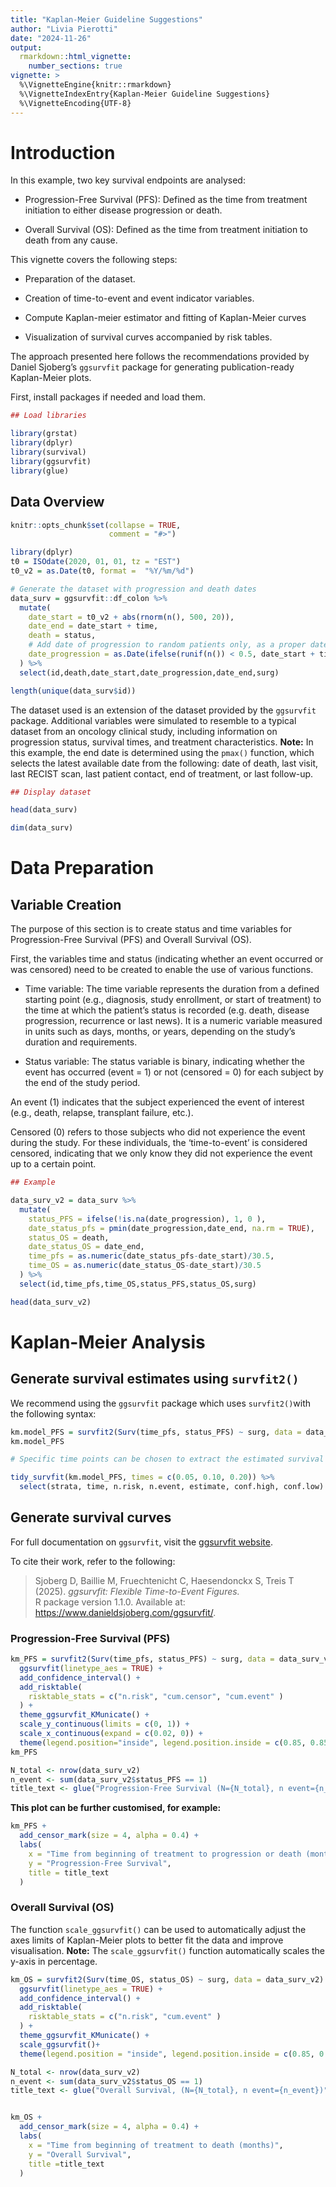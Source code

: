 ```yaml
---
title: "Kaplan-Meier Guideline Suggestions"
author: "Livia Pierotti"
date: "2024-11-26"
output: 
  rmarkdown::html_vignette:
    number_sections: true
vignette: >
  %\VignetteEngine{knitr::rmarkdown}
  %\VignetteIndexEntry{Kaplan-Meier Guideline Suggestions}
  %\VignetteEncoding{UTF-8}
---
```


# Introduction

In this example, two key survival endpoints are analysed:

-   Progression-Free Survival (PFS): Defined as the time from treatment initiation to either disease progression or death.

-   Overall Survival (OS): Defined as the time from treatment initiation to death from any cause.

This vignette covers the following steps:

-   Preparation of the dataset.

-   Creation of time-to-event and event indicator variables.

-   Compute Kaplan-meier estimator and fitting of Kaplan-Meier curves

-   Visualization of survival curves accompanied by risk tables.

The approach presented here follows the recommendations provided by Daniel Sjoberg's `ggsurvfit` package for generating publication-ready Kaplan-Meier plots.

First, install packages if needed and load them.

```r
## Load libraries

library(grstat)
library(dplyr)
library(survival)
library(ggsurvfit)
library(glue)

```

## Data Overview

```r
knitr::opts_chunk$set(collapse = TRUE,
                      comment = "#>")

library(dplyr)
t0 = ISOdate(2020, 01, 01, tz = "EST")
t0_v2 = as.Date(t0, format =  "%Y/%m/%d")

# Generate the dataset with progression and death dates
data_surv = ggsurvfit::df_colon %>% 
  mutate(
    date_start = t0_v2 + abs(rnorm(n(), 500, 20)), 
    date_end = date_start + time,
    death = status,
    # Add date of progression to random patients only, as a proper date
    date_progression = as.Date(ifelse(runif(n()) < 0.5, date_start + time * runif(n(), 0.6, 0.8), NA), origin = "1970-01-01"),
  ) %>% 
  select(id,death,date_start,date_progression,date_end,surg)

length(unique(data_surv$id))

```

The dataset used is an extension of the dataset provided by the `ggsurvfit` package. Additional variables were simulated to resemble to a typical dataset from an oncology clinical study, including information on progression status, survival times, and treatment characteristics. **Note:** In this example, the end date is determined using the `pmax()` function, which selects the latest available date from the following: date of death, last visit, last RECIST scan, last patient contact, end of treatment, or last follow-up.

```r
## Display dataset

head(data_surv)

dim(data_surv)
```

# Data Preparation

## Variable Creation

The purpose of this section is to create status and time variables for Progression-Free Survival (PFS) and Overall Survival (OS).

First, the variables time and status (indicating whether an event occurred or was censored) need to be created to enable the use of various functions.

-   Time variable: The time variable represents the duration from a defined starting point (e.g., diagnosis, study enrollment, or start of treatment) to the time at which the patient's status is recorded (e.g. death, disease progression, recurrence or last news). It is a numeric variable measured in units such as days, months, or years, depending on the study's duration and requirements.

-   Status variable: The status variable is binary, indicating whether the event has occurred (event = 1) or not (censored = 0) for each subject by the end of the study period.

An event (1) indicates that the subject experienced the event of interest (e.g., death, relapse, transplant failure, etc.).

Censored (0) refers to those subjects who did not experience the event during the study. For these individuals, the 'time-to-event' is considered censored, indicating that we only know they did not experience the event up to a certain point.

```r
## Example

data_surv_v2 = data_surv %>%
  mutate(
    status_PFS = ifelse(!is.na(date_progression), 1, 0 ),
    date_status_pfs = pmin(date_progression,date_end, na.rm = TRUE),
    status_OS = death,
    date_status_OS = date_end,
    time_pfs = as.numeric(date_status_pfs-date_start)/30.5,
    time_OS = as.numeric(date_status_OS-date_start)/30.5
  ) %>% 
  select(id,time_pfs,time_OS,status_PFS,status_OS,surg)

head(data_surv_v2)
```

# Kaplan-Meier Analysis

## Generate survival estimates using `survfit2()`

We recommend using the `ggsurvfit` package which uses `survfit2()`with the following syntax:

```r
km.model_PFS = survfit2(Surv(time_pfs, status_PFS) ~ surg, data = data_surv_v2)
km.model_PFS

# Specific time points can be chosen to extract the estimated survival probabilities and related statistics from the Kaplan-Meier survival model (km.model_PFS). Here, the time points were set at 0.05, 0.10, and 0.20.

tidy_survfit(km.model_PFS, times = c(0.05, 0.10, 0.20)) %>% 
  select(strata, time, n.risk, n.event, estimate, conf.high, conf.low)
```

## Generate survival curves

For full documentation on `ggsurvfit`, visit the [ggsurvfit website](https://www.danieldsjoberg.com/ggsurvfit/articles/gallery.html#kmunicate).

To cite their work, refer to the following:

> Sjoberg D, Baillie M, Fruechtenicht C, Haesendonckx S, Treis T (2025). *ggsurvfit: Flexible Time-to-Event Figures.*\
> R package version 1.1.0. Available at: <https://www.danieldsjoberg.com/ggsurvfit/>.

### Progression-Free Survival (PFS)

```r
km_PFS = survfit2(Surv(time_pfs, status_PFS) ~ surg, data = data_surv_v2) %>%
  ggsurvfit(linetype_aes = TRUE) +
  add_confidence_interval() +
  add_risktable(
    risktable_stats = c("n.risk", "cum.censor", "cum.event" )
  ) +
  theme_ggsurvfit_KMunicate() +
  scale_y_continuous(limits = c(0, 1)) +
  scale_x_continuous(expand = c(0.02, 0)) +
  theme(legend.position="inside", legend.position.inside = c(0.85, 0.85))
km_PFS

N_total <- nrow(data_surv_v2)
n_event <- sum(data_surv_v2$status_PFS == 1)
title_text <- glue("Progression-Free Survival (N={N_total}, n event={n_event})")
```

**This plot can be further customised, for example:**

```r
km_PFS +
  add_censor_mark(size = 4, alpha = 0.4) +
  labs(
    x = "Time from beginning of treatment to progression or death (months)",
    y = "Progression-Free Survival",
    title = title_text
  ) 
```

### Overall Survival (OS)

The function `scale_ggsurvfit()` can be used to automatically adjust the axes limits of Kaplan-Meier plots to better fit the data and improve visualisation. **Note:** The `scale_ggsurvfit()` function automatically scales the y-axis in percentage.

```r
km_OS = survfit2(Surv(time_OS, status_OS) ~ surg, data = data_surv_v2) %>%
  ggsurvfit(linetype_aes = TRUE) +
  add_confidence_interval() +
  add_risktable(
    risktable_stats = c("n.risk", "cum.event" )
  ) +
  theme_ggsurvfit_KMunicate() +
  scale_ggsurvfit()+
  theme(legend.position = "inside", legend.position.inside = c(0.85, 0.85))

N_total <- nrow(data_surv_v2)
n_event <- sum(data_surv_v2$status_OS == 1)
title_text <- glue("Overall Survival, (N={N_total}, n event={n_event})")


km_OS +
  add_censor_mark(size = 4, alpha = 0.4) +
  labs(
    x = "Time from beginning of treatment to death (months)",
    y = "Overall Survival",
    title =title_text 
  ) 
```
